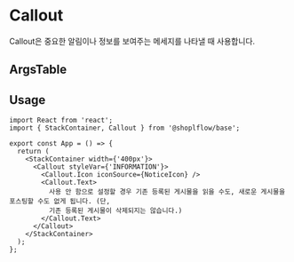 
<Meta of={CalloutStories} />

# Callout

Callout은 중요한 알림이나 정보를 보여주는 메세지를 나타낼 때 사용합니다.

<Canvas of={CalloutStories.Playground} />


## ArgsTable

<ArgsTable of={Callout} />

## Usage

```tsx
import React from 'react';
import { StackContainer, Callout } from '@shoplflow/base';

export const App = () => {
  return (
    <StackContainer width={'400px'}>
      <Callout styleVar={'INFORMATION'}>
        <Callout.Icon iconSource={NoticeIcon} />
        <Callout.Text>
          사용 안 함으로 설정할 경우 기존 등록된 게시물을 읽을 수도, 새로운 게시물을 포스팅할 수도 없게 됩니다. (단,
          기존 등록된 게시물이 삭제되지는 않습니다.)
        </Callout.Text>
      </Callout>
    </StackContainer>
  );
};
```



